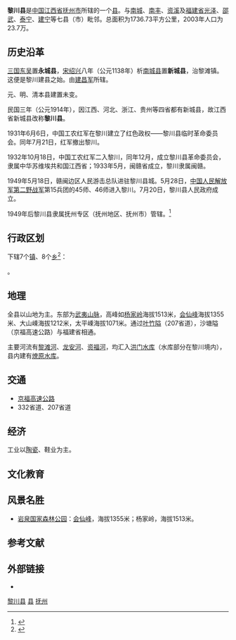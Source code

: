 {{Infobox China County
|name              = 黎川县
|shortname         =
|nickname          =
|usedname          =
|nameorigin        = 
|image_city        = Lichuan County 20150312 151455.jpg
|image_caption     = 黎川县政府
|image_flag        = 
|image_seal        = 
|image_map         = Jiangxi Lichuan.svg
|map_caption       = 黎川县在江西省的位置
|class             = 
|Belong            = [[江西省|江西省]][[抚州市|抚州市]]
|location          = 日峰镇
|leader_title      = 
|leader_name       = 
|leader_title1     = 
|leader_name1      = 
|established_title = 
|established_date  = 
|established_title1 = 
|established_date1 = 
|area_total        = 1736.73
|area_urban        =
|area_metro        =    
|area_metro_as_of  =
|population_total  = 23.7
|population_as_of  = 2003
|population_density= 
|population_urban  = 
|population_urban_as_of = 
|density_urban     = 
|population_metro  = 
|population_metro_as_of =
|elevation         = 
|GDP               = 13.5亿
|GDP_as_of         = 2006
|GDPPC             = 
|Urban_GDP         =
|GDP_urban_as_of   = 
|Urban_GDPPC       =
|areacode          = 0794
|postcode          = 
|carlicense        = 赣F
|admini_division_code =
|tree              = 
|flower            = 
|website           = http://www.jxlcx.gov.cn/
|footnotes         = 
}}

'''黎川县'''是[[中国|中国]][[江西省|江西省]][[抚州市|抚州市]]所辖的一个[[县|县]]。与[[南城|南城]]、[[南丰|南丰]]、[[资溪|资溪]]及[[福建省|福建省]][[光泽|光泽]]、[[邵武|邵武]]、[[泰宁县|泰宁]]、[[建宁|建宁]]等七县（市）毗邻。总面积为1736.73平方公里，2003年人口为23.7万。

== 历史沿革 ==
[[三国|三国]][[孫吳|东吴]]置'''永城县'''，[[宋|宋]][[绍兴|绍兴]]八年（公元1138年）析[[南城县|南城县]]置'''新城县'''，治黎滩镇。这便是黎川建县之始。由[[建昌军|建昌军]]所辖。

元、明、清本县建置未变。

民国三年（公元1914年），因江西、河北、浙江、贵州等四省都有新城县，故江西省新城县改称'''黎川县'''。

1931年6月6日，中国工农红军在黎川建立了红色政权——黎川县临时革命委员会。同年7月21日，红军撤出黎川。

1932年10月18日，中国工农红军二入黎川，同年12月，成立黎川县革命委员会，隶属中华苏维埃共和国江西省；1933年5月，闽赣省成立，黎川隶属闽赣。

1949年5月18日，赣闽边区人民游击总队进驻黎川县城。5月28日，[[中国人民解放军第二野战军|中国人民解放军第二野战军]]第15兵团的45师、46师进入黎川。7月20日，黎川县人民政府成立。

1949年后黎川县隶属抚州专区（抚州地区、抚州市）管辖。<ref>{{Cite web |url=http://www.jxlcx.gov.cn/2008/1115/810.html |title=存档副本 |access-date=2009-09-03 |archive-url=https://web.archive.org/web/20100501012741/http://www.jxlcx.gov.cn/2008/1115/810.html |archive-date=2010-05-01 |dead-url=yes }}</ref>

== 行政区划 ==
{{PAGENAMEBASE}}下辖7个[[行政建制镇|镇]]、8个[[乡_(中华人民共和国)|乡]]<ref>{{PRC admin/ref sgc|36/10/22}}</ref>：

{{PRC admin/children|36/10/22}}。

== 地理 ==
全县以山地为主。东部为[[武夷山|武夷山脉]]，高峰如[[杨家岭|杨家岭]]海拔1513米，[[会仙峰|会仙峰]]海拔1355米、大山嵊海拔1212米，太平嵊海拔1071米。通过[[叶竹隘|叶竹隘]]（207省道），沙塘隘（京福高速公路）与福建省相通。

主要河流有[[黎滩河|黎滩河]]、[[龙安河|龙安河]]、[[资福河|资福河]]，均汇入[[洪门水库|洪门水库]]（水库部分在黎川境内），县内建有[[燎原水库|燎原水库]]。

== 交通 ==
*[[京福高速公路|京福高速公路]]
*332省道、207省道

== 经济 ==
工业以[[陶瓷|陶瓷]]、鞋业为主。

== 文化教育 ==

== 风景名胜 ==
*[[岩泉国家森林公园|岩泉国家森林公园]]：[[会仙峰|会仙峰]]，海拔1355米；杨家岭，海拔1513米。

== 参考文献 ==
{{reflist}}

== 外部链接 ==
{{wikivoyage|黎川}}
* {{Official website|http://www.jxlcx.gov.cn/|name=黎川县人民政府}}

{{黎川县行政区划}}
{{抚州市行政区划}}
{{江西行政区划}}

[[category:黎川县|]]
[[category:抚州区县|县]]
[[category:江西省县份|抚州]]